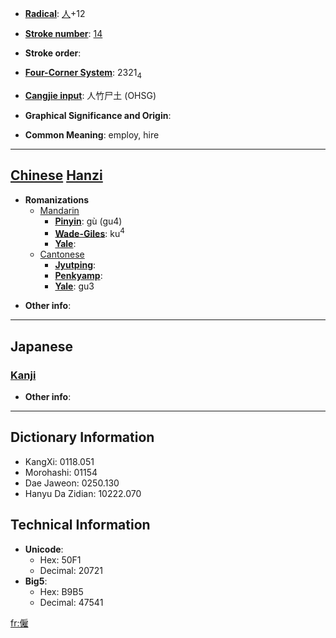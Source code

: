 * '''[[Wiktionary:Chinese radical index| Radical]]''': [[Wiktionary:Chinese radical index 人|人]]+12

* '''[[Wiktionary:Chinese total strokes index|Stroke number]]''': [[Wiktionary:Chinese total strokes index 14|14]]

* '''Stroke order''': 

* '''[[Wiktionary:Chinese four corner index|Four-Corner System]]''': 2321<sub>4</sub>

* '''[[Wiktionary:Chinese Cangjie index|Cangjie input]]''': 人竹尸土 (OHSG)

* '''Graphical Significance and Origin''': 

* '''Common Meaning''': employ, hire

----

== [[Chinese]] [[Hanzi]] ==

* '''Romanizations'''
** [[Mandarin]]
*** '''[[Pinyin]]''': gù (gu4)
*** '''[[Wade-Giles]]''': ku<sup>4</sup>
*** '''[[Yale]]''': 
**[[Cantonese]]
***'''[[Jyutping]]''':
***'''[[Penkyamp]]''': 
***'''[[Yale]]''': gu3

* '''Other info''': 

----

==Japanese==
===[[Kanji]]===
{{kanji|on readings=[[こ]] (ko)
|kun readings=[[やとう]] (yatou)
}}

* '''Other info''':  

----

== Dictionary Information ==

* KangXi: 0118.051
* Morohashi: 01154
* Dae Jaweon: 0250.130
* Hanyu Da Zidian: 10222.070

== Technical Information ==

* '''Unicode''':
** Hex: 50F1
** Decimal: 20721
* '''Big5''':
** Hex: B9B5
** Decimal: 47541

[[fr:僱]]